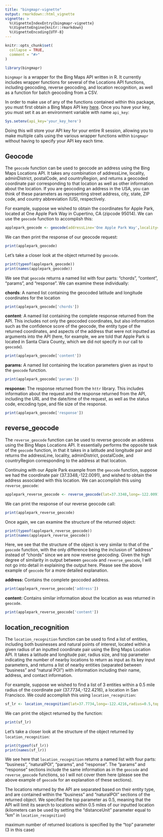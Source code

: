 ```yaml
---
title: "bingmapr-vignette"
output: rmarkdown::html_vignette
vignette: >
  %\VignetteIndexEntry{bingmapr-vignette}
  %\VignetteEngine{knitr::rmarkdown}
  %\VignetteEncoding{UTF-8}
---
```


```r
knitr::opts_chunk$set(
  collapse = TRUE,
  comment = "#>"
)
```

```r
library(bingmapr)
```

`bingmapr` is a wrapper for the Bing Maps API written in R. It currently includes wrapper functions for several of the Locations API functions, including geocoding, reverse geocoding, and location recognition, as well as a function for batch geocoding from a CSV.

In order to make use of any of the functions contained within this package, you must first obtain a Bing Maps API key [here](https://www.bingmapsportal.com). Once you have your key, you must set it as an environment variable with name `api_key`:

```r
Sys.setenv(api_key='your_key_here')
```

Doing this will store your API key for your entire R session, allowing you to make multiple calls using the various wrapper functions within `bingmapr` without having to specify your API key each time.

## Geocode

The `geocode` function can be used to geocode an address using the Bing Maps Locations API. It takes any combination of addressLine, locality, adminDistrict, postalCode, and countryRegion, and returns a geocoded coordinate pair corresponding to that location as well as other information about the location. If you are geocoding an address in the USA, you can think of these parameters as representing street address, city, state, ZIP code, and country abbreviation (US), respectively.

For example, suppose we wished to obtain the coordinates for Apple Park, located at One Apple Park Way in Cupertino, CA (zipcode 95014). We can use the `geocode` function to accomplish this:

```r
applepark_geocode <- geocode(addressLine='One Apple Park Way',locality='Cupertino',adminDistrict='CA',postalCode='95014',countryRegion='US')
```

We can then print the response of our geocode request:

```r
print(applepark_geocode)
```

Let's take a closer look at the object returned by `geocode`.

```r
print(typeof(applepark_geocode))
print(names(applepark_geocode))
```

We see that `geocode` returns a named list with four parts: "chords", "content", "params", and "response". We can examine these individually:


**chords**: A named list containing the geocoded latitude and longitude coordinates for the location
```r
print(applepark_geocode['chords'])
```

**content**: A named list containing the complete response returned from the API. This includes not only the geocoded coordinates, but also information such as the confidence score of the geocode, the entity type of the returned coordinates, and aspects of the address that were not inputted as arguments into the API (here, for example, we are told that Apple Park is located in Santa Clara County, which we did not specify in our call to `geocode`).
```r
print(applepark_geocode['content'])
```

**params:** A named list containing the location parameters given as input to the `geocode` function.
```r
print(applepark_geocode['params'])
```

**response:** The response returned from the `httr` library. This includes information about the request and the response returned from the API, including the URL and the date/time of the request, as well as the status code, encoding type, and file size of the response.
```r
print(applepark_geocode['response'])
```

## reverse_geocode

The `reverse_geocode` function can be used to reverse geocode an address using the Bing Maps Locations API. It essentially performs the opposite task of the `geocode` function, in that it takes in a latitude and longitude pair and returns the addressLine, locality, adminDistrict, postalCode, and countryRegion corresponding to the address at that location.

Continuing with our Apple Park example from the `geocode` function, suppose we had the coordinate pair (37.3348,-122.0091), and wished to obtain the address associated with this location. We can accomplish this using `reverse_geocode`:

```r
applepark_reverse_geocode <- reverse_geocode(lat=37.3348,long=-122.0091)
```

We can print the response of our reverse geocode call:

```r
print(applepark_reverse_geocode)
```

Once again, we can examine the structure of the returned object:

```r
print(typeof(applepark_reverse_geocode))
print(names(applepark_reverse_geocode))
```

Here, we see that the structure of the object is very similar to that of the `geocode` function, with the only difference being the inclusion of "address" instead of "chords" since we are now reverse geocoding. Given the high degree of similarity in output between `geocode` and `reverse_geocode`, I will not go into detail in explaining the output here. Please see the above example of `geocode` for a more detailed explanation.

**address:** Contains the complete geocoded address.
```r
print(applepark_reverse_geocode['address'])
```

**content:** Contains similar information about the location as was returned in `geocode`.
```r
print(applepark_reverse_geocode['content'])
```

## location_recognition

The `location_recognition` function can be used to find a list of entities, including both businesses and natural points of interest, located within a given radius of an inputted coordinate pair using the Bing Maps Location API. It takes a latitude and longitude pair, radius size, and top parameter indicating the number of nearby locations to return as input as its key input parameters, and returns a list of nearby entities (separated between "business" and "natural POI") with information including their name, address, and contact information.

For example, suppose we wished to find a list of 3 entities within a 0.5 mile radius of the coordinate pair (37.7734,-122.4216), a location in San Francisco. We could accomplish this using `location_recognition`:

```r
sf_lr <- location_recognition(lat=37.7734,long=-122.4216,radius=0.5,top=6)
```

We can print the object returned by the function:
```r
print(sf_lr)
```

Let's take a closer look at the structure of the object returned by `location_recognition`:

```r
print(typeof(sf_lr))
print(names(sf_lr))
```

We see here that `location_recognition` returns a named list with four parts: "business", "naturalPOI", "params", and "response". The "params" and "response" sections include the same information as in the `geocode` and `reverse_geocode` functions, so I will not cover them here (please see the above example of `geocode` for an explanation of these sections).

The locations returned by the API are separated based on their entity type, and are contained within the "business" and "naturalPOI" sections of the returned object. We specified the top parameter as 0.5, meaning that the API will limit its search to locations within 0.5 miles of our inputted location (kilometers can be used by setting the "distanceUnit" parameter equal to "km" in `location_recognition`)

maximum number of returned locations is specified by the "top" parameter (3 in this case)
